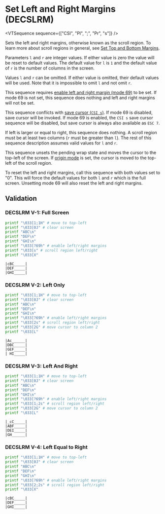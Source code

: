 
# Set Left and Right Margins (DECSLRM)

<VTSequence sequence={["CSI", "Pl", ";", "Pr", "s"]} />

Sets the left and right margins, otherwise known as the scroll region.
To learn more about scroll regions in general, see
[Set Top and Bottom Margins](/vt/decstbm).

Parameters `l` and `r` are integer values. If either value is zero the
value will be reset to default values. The default value for `l` is `1`
and the default value of `r` is the number of columns in the screen.

Values `l` and `r` can be omitted. If either value is omitted, their
default values will be used. Note that it is impossible to omit `l`
and not omit `r`.

This sequence requires [enable left and right margin (mode 69)](#TODO)
to be set. If mode 69 is not set, this sequence does nothing and left
and right margins will not be set.

This sequence conflicts with [save cursor (`CSI s`)](#TODO). If
mode 69 is disabled, save cursor will be invoked. If mode 69 is enabled,
the `CSI s` save cursor sequence will be disabled, but save cursor is always
also available as `ESC 7`.

If left is larger or equal to right, this sequence does nothing. A
scroll region must be at least two columns (`r` must be greater than `l`).
The rest of this sequence description assumes valid values for `l` and `r`.

This sequence unsets the pending wrap state and moves the cursor to
the top-left of the screen. If [origin mode](#TODO) is set, the cursor is
moved to the top-left of the scroll region.

To reset the left and right margins, call this sequence with both values set to
"0". This will force the default values for both `l` and `r` which is
the full screen. Unsetting mode 69 will also reset the left and right margins.

## Validation

### DECSLRM V-1: Full Screen

```bash
printf "\033[1;1H" # move to top-left
printf "\033[0J" # clear screen
printf "ABC\n"
printf "DEF\n"
printf "GHI\n"
printf "\033[?69h" # enable left/right margins
printf "\033[s" # scroll region left/right
printf "\033[X"
```

```
|cBC_____|
|DEF_____|
|GHI_____|
```

### DECSLRM V-2: Left Only

```bash
printf "\033[1;1H" # move to top-left
printf "\033[0J" # clear screen
printf "ABC\n"
printf "DEF\n"
printf "GHI\n"
printf "\033[?69h" # enable left/right margins
printf "\033[2s" # scroll region left/right
printf "\033[2G" # move cursor to column 2
printf "\033[L"
```

```
|Ac______|
|DBC_____|
|GEF_____|
| HI_____|
```

### DECSLRM V-3: Left And Right

```bash
printf "\033[1;1H" # move to top-left
printf "\033[0J" # clear screen
printf "ABC\n"
printf "DEF\n"
printf "GHI\n"
printf "\033[?69h" # enable left/right margins
printf "\033[1;2s" # scroll region left/right
printf "\033[2G" # move cursor to column 2
printf "\033[L"
```

```
|_cC_____|
|ABF_____|
|DEI_____|
|GH______|
```

### DECSLRM V-4: Left Equal to Right

```bash
printf "\033[1;1H" # move to top-left
printf "\033[0J" # clear screen
printf "ABC\n"
printf "DEF\n"
printf "GHI\n"
printf "\033[?69h" # enable left/right margins
printf "\033[2;2s" # scroll region left/right
printf "\033[X"
```

```
|cBC_____|
|DEF_____|
|GHI_____|
```

